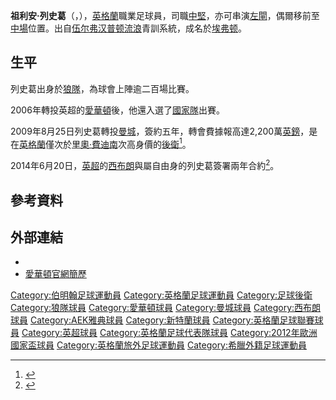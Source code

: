 {{noteta|G1=EPL|G2=football|G3=uefa
|T=zh-hans:乔莱昂·莱斯科特;zh-hk:祖利安·列史葛;zh-tw:喬萊昂·萊斯科特;
|1=zh-hans:乔莱昂·莱斯科特;zh-hk:祖利安·列史葛;zh-tw:喬萊昂·萊斯科特;
|2=zh-hans:莱斯科特;zh-hk:列史葛;zh-tw:萊斯科特;
}}
{{Infobox football biography
| name                = 乔莱昂·莱斯科特<br />''Joleon Lescott''
| image               = Joleon Lescott 8696 (15441498930).jpg
| image_size          = 200
| caption             = 2014年效力[[西布罗姆维奇足球俱乐部|西布罗姆维奇]]的列史葛
| fullname            = Joleon Patrick Lescott<ref name=Hugman2010-11>{{cite book |editor-first=Barry J. |editor-last=Hugman |title=The PFA Footballers' Who's Who 2010–11 |year=2010 |publisher=Mainstream Publishing |location=Edinburgh |isbn=978-1-84596-601-0 |page=250}}</ref>
|birth_date           = {{birth date and age|1982|8|16|df=y}}<ref name=Hugman2010-11/>
|birth_place          = 英格蘭[[伯明翰|伯明翰]]
|height               = {{convert|1.90|m|abbr=on}}<ref>{{cite web|url=http://www.premierleague.com/en-gb/players/profile.html/joleon-lescott|title=Player Profile: Joleon Lescott|accessdate=22 January 2015|publisher=Premier League|archive-date=2015-10-04|archive-url=https://web.archive.org/web/20151004003539/http://www.premierleague.com/en-gb/players/profile.html/joleon-lescott|dead-url=no}}</ref>
| position            = [[中堅|中堅]]、[[左閘|左閘]]
| currentclub         = 
| clubnumber          = 
| youthclubs1         = [[伍尔弗汉普顿流浪足球俱乐部|伍尔弗汉普顿流浪]]
| youthyears1         = {{0|0000}}–2000
| years1              = 2001−2006
| clubs1              = [[伍尔弗汉普顿流浪足球俱乐部|伍尔弗汉普顿流浪]]
| caps1               = 212
| goals1              = 13
| years2              = 2006−2009
| clubs2              = [[埃弗顿足球俱乐部|埃弗顿]]
| caps2               = 113
| goals2              = 14
| years3              = 2009−2014
| clubs3              = [[曼彻斯特城足球俱乐部|曼城]]
| caps3               = 107
| goals3              = 7
| years4              = 2014−2015
| clubs4              = [[西布罗姆维奇足球俱乐部|西布罗姆维奇]]
| caps4               = 12
| goals4              = 0
| years5              = 2015−2016
| clubs5              = [[阿士東維拉足球會|阿士東維拉]]
| caps5               = 30
| goals5              = 1
| years6              = 2016
| clubs6              = [[AEK雅典足球會|AEK雅典]]
| caps6               = 4
| goals6              = 0
| years7              = 2017
| clubs7              = [[桑德兰足球俱乐部|桑德兰]]
| caps7               = 2
| goals7              = 0
| nationalyears1      = 2000
| nationalteam1       = [[英格蘭17歲以下足球代表隊|英格蘭U17]]
| nationalcaps1       = 1
| nationalgoals1      = 0
| nationalyears2      = 2000
| nationalteam2       = [[英格蘭18歲以下足球代表隊|英格蘭U18]]
| nationalcaps2       = 2
| nationalgoals2      = 0
| nationalyears3      = 2002
| nationalteam3       = [[英格蘭20歲以下足球代表隊|英格蘭U20]]
| nationalcaps3       = 5
| nationalgoals3      = 0
| nationalyears4      = 2002−2003
| nationalteam4       = [[英格蘭21歲以下足球代表隊|英格蘭U21]]
| nationalcaps4       = 2
| nationalgoals4      = 0
| nationalyears5      = 2007−2013
| nationalteam5       = [[英格蘭國家足球隊|英格蘭]]
| nationalcaps5       = 26
| nationalgoals5      = 1
| medaltemplates      = 
| club-update         = 2014年12月14日 (日) 13:50 (UTC)
| nationalteam-update = 2014年12月14日 (日) 13:50 (UTC)
}}
{{中文譯名
| english    = Joleon '''Lescott'''
| putonghua  = 莱斯科特
| taiwan     = 萊斯科特
| cantonese  = 列史葛<br /><small>（[[香港有線電視體育平台|有線]]、[[now_sport|now sport]]）</small><br />尼史葛<br /><small>（香港各大文字傳媒、[[tvb|tvb]]、[[亞洲電視|atv]]）</small><br />列斯確特
|}}
'''祖利安·列史葛'''（{{lang-en|'''Joleon Lescott'''}}，{{bd|1982年|8月16日|catidx=Lescott, Joleon}}），[[英格蘭|英格蘭]]職業足球員，司職[[中堅|中堅]]，亦可串演[[左閘|左閘]]，偶爾移前至[[中場|中場]]位置。出自[[伍尔弗汉普顿流浪足球俱乐部|伍尔弗汉普顿流浪]]青訓系統，成名於[[埃弗顿足球俱乐部|埃弗顿]]。

== 生平 ==
列史葛出身於[[伍尔弗汉普顿流浪足球俱乐部|狼隊]]，為球會上陣逾二百場比賽。

2006年轉投英超的[[埃弗顿足球俱乐部|愛華頓]]後，他還入選了[[英格蘭國家足球隊|國家隊]]出賽。

2009年8月25日列史葛轉投[[曼城足球俱乐部|曼城]]，簽約五年，轉會費據報高達2,200萬[[英鎊|英鎊]]，是在[[英格蘭|英格蘭]]僅次於[[里奧·費迪南|里奧·費迪南]]次高身價的[[後衛_(足球)|後衛]]<ref>{{cite news |language=en |url=http://news.bbc.co.uk/sport2/hi/football/teams/m/man_city/8216645.stm |title=Lescott completes Man City move |publisher=[[BBC|BBC]] Sport |date=2009-08-25 |accessdate=2009-08-26 |archive-date=2009-08-26 |archive-url=https://web.archive.org/web/20090826101551/http://news.bbc.co.uk/sport2/hi/football/teams/m/man_city/8216645.stm |dead-url=no }}</ref>。

2014年6月20日，[[英超|英超]]的[[西布罗姆维奇足球俱乐部|西布朗]]與屬自由身的列史葛簽署兩年合約<ref>{{cite news |language=en |url=http://www.bbc.com/sport/0/football/27938946 |title=Joleon Lescott: West Brom sign England defender |publisher=''[[BBC_Sport|BBC Sport]]'' |date=2014-06-20 |accessdate=2014-12-14 |archive-date=2014-12-17 |archive-url=https://web.archive.org/web/20141217162920/http://www.bbc.com/sport/0/football/27938946 |dead-url=no }}</ref>。

== 參考資料 ==
{{reflist}}

== 外部連結 ==
* {{soccerbase|id=19164|name=乔莱昂·莱斯科特}}
* [https://web.archive.org/web/20081211061707/http://www.evertonfc.com/match/squad.html?player_id=104 愛華頓官網簡歷]

{{2012年歐洲足球錦標賽英格蘭參賽名單}}
{{2002/03年甲組PFA年度最佳陣容}}
{{2005/06年英冠PFA年度最佳陣容}}

{{DEFAULTSORT:Lescott, Jeleon}}
[[Category:伯明翰足球運動員|Category:伯明翰足球運動員]]
[[Category:英格蘭足球運動員|Category:英格蘭足球運動員]]
[[Category:足球後衛|Category:足球後衛]]
[[Category:狼隊球員|Category:狼隊球員]]
[[Category:愛華頓球員|Category:愛華頓球員]]
[[Category:曼城球員|Category:曼城球員]]
[[Category:西布朗球員|Category:西布朗球員]]
[[Category:AEK雅典球員|Category:AEK雅典球員]]
[[Category:新特蘭球員|Category:新特蘭球員]]
[[Category:英格蘭足球聯賽球員|Category:英格蘭足球聯賽球員]]
[[Category:英超球員|Category:英超球員]]
[[Category:英格蘭足球代表隊球員|Category:英格蘭足球代表隊球員]]
[[Category:2012年歐洲國家盃球員|Category:2012年歐洲國家盃球員]]
[[Category:英格蘭旅外足球運動員|Category:英格蘭旅外足球運動員]]
[[Category:希臘外籍足球運動員|Category:希臘外籍足球運動員]]